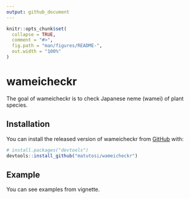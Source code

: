 ```yaml
---
output: github_document
---
```


<!-- README.md is generated from README.Rmd. Please edit that file -->

```r
knitr::opts_chunk$set(
  collapse = TRUE,
  comment = "#>",
  fig.path = "man/figures/README-",
  out.width = "100%"
)
```

# wameicheckr

<!-- badges: start -->
<!-- badges: end -->

The goal of wameicheckr is to check Japanese neme (wamei) of plant species. 

## Installation

You can install the released version of wameicheckr from [GitHub](https://github.com/) with:

``` r
# install.packages("devtools")
devtools::install_github("matutosi/wameicheckr")
```

## Example

You can see examples from vignette. 
